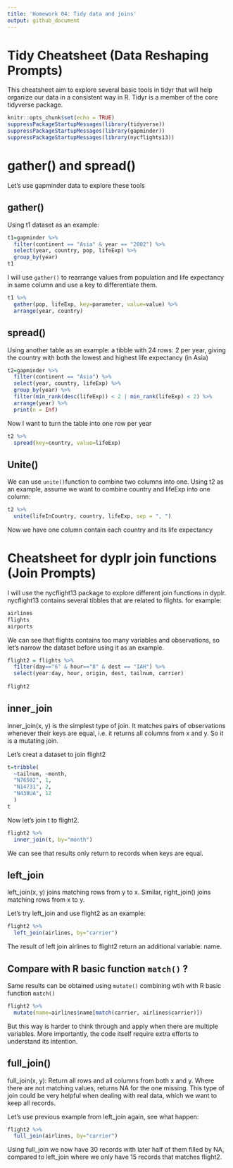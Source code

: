 ```yaml
---
title: 'Homework 04: Tidy data and joins'
output: github_document
---
```

# Tidy Cheatsheet (Data Reshaping Prompts)
This cheatsheet aim to explore several basic tools in tidyr that will help organize our data in a consistent way in R. Tidyr is a member of the core tidyverse package. 

```r
knitr::opts_chunk$set(echo = TRUE)
suppressPackageStartupMessages(library(tidyverse))
suppressPackageStartupMessages(library(gapminder))
suppressPackageStartupMessages(library(nycflights13))
```

# gather() and spread()

Let's use gapminder data to explore these tools

## gather()

Using t1 dataset as an example:
```r
t1=gapminder %>%
  filter(continent == "Asia" & year == "2002") %>%
  select(year, country, pop, lifeExp) %>%
  group_by(year) 
t1
```

I will use `gather()` to rearrange values from population and life expectancy in same column and use a key to differentiate them.

```r
t1 %>% 
  gather(pop, lifeExp, key=parameter, value=value) %>% 
  arrange(year, country) 
```


## spread()

Using another table as an example: a tibble with 24 rows: 2 per year, giving the country with both the lowest and highest life expectancy (in Asia)
```r
t2=gapminder %>%
  filter(continent == "Asia") %>%
  select(year, country, lifeExp) %>%
  group_by(year) %>%
  filter(min_rank(desc(lifeExp)) < 2 | min_rank(lifeExp) < 2) %>% 
  arrange(year) %>%
  print(n = Inf)
```

Now I want to turn the table into one row per year

```r
t2 %>% 
  spread(key=country, value=lifeExp)

```

## Unite()

We can use `unite() `function to combine two columns into one. Using t2 as an example, assume we want to combine country and lifeExp into one column:

```r
t2 %>% 
  unite(lifeInCountry, country, lifeExp, sep = ", ")

```

Now we have one column contain each country and its life expectancy

# Cheatsheet for dyplr join functions (Join Prompts)

I will use the nycflight13 package to explore different join functions in dyplr. nycflight13 contains several tibbles that are related to flights. for example:
```r
airlines
flights
airports
```

We can see that flights contains too many variables and observations, so let's narrow the dataset before using it as an example.

```r
flight2 = flights %>% 
  filter(day=="6" & hour=="8" & dest == "IAH") %>% 
  select(year:day, hour, origin, dest, tailnum, carrier)
  
flight2
```

## inner_join
inner_join(x, y) is the simplest type of join. It matches pairs of observations whenever their keys are equal, i.e. it returns all columns from x and y. So it is a mutating join.

Let's creat a dataset to join flight2
```r
t=tribble(
  ~tailnum, ~month,
  "N76502", 1, 
  "N14731", 2,
  "N438UA", 12
  )
t
```

Now let's join t to flight2.
```r
flight2 %>% 
  inner_join(t, by="month")
```
We can see that results only return to records when keys are equal.

## left_join
left_join(x, y) joins matching rows from y to x. Similar, right_join() joins matching rows from x to y.

Let's try left_join and use flight2 as an example:
```r
flight2 %>% 
  left_join(airlines, by="carrier")
```
The result of left join airlines to flight2 return an additional variable: name. 

## Compare with R basic function `match()` ?
Same results can be obtained using `mutate()` combining wtih with R basic function `match()`

```r
flight2 %>% 
  mutate(name=airlines$name[match(carrier, airlines$carrier)])
```

But this way is harder to think through and apply when there are multiple variables. More importantly, the code itself require extra efforts to understand its intention.

## full_join()

full_join(x, y): Return all rows and all columns from both x and y. Where there are not matching values, returns NA for the one missing. This type of join could be very helpful when dealing with real data, which we want to keep all records.

Let's use previous example from left_join again, see what happen:
```r
flight2 %>% 
  full_join(airlines, by="carrier")
```

Using full_join we now have 30 records with later half of them filled by NA, compared to left_join where we only have 15 records that matches flight2.



